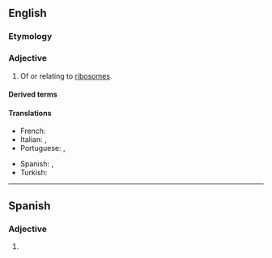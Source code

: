 ==English==

===Etymology===
{{suffix|en|ribosome|al}}

===Adjective===
{{en-adj}}

# Of or relating to [[ribosome]]s.

====Derived terms====
{{der3|en
|nonribosomal
|postribosomal
|ribosomally
|extraribosomal
|ribosomal RNA
|subribosomal
|ribosomal ribonucleic acid}}

====Translations====
{{trans-top|of or relating to ribosomes}}
* French: {{t+|fr|ribosomique}}
* Italian: {{t+|it|ribosomiale}}, {{t+|it|ribosomale}}
* Portuguese: {{t|pt|ribossômico}}, {{t|pt|ribossomal}}
{{trans-mid}}
* Spanish: {{t+|es|ribosomal}}, {{t+|es|ribosómico}}
* Turkish: {{t|tr|ribozomal}}
{{trans-bottom}}

----

==Spanish==

===Adjective===
{{es-adj|pl=ribosomales}}

# {{l|en|ribosomal}}